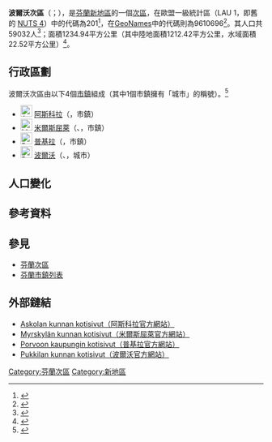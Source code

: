 {{Infobox settlement
| name                    = 波爾沃次區
| settlement_type         = [[芬蘭次區|次區]]
| native_name             =Porvoon seutukunta
| native_name_lang        = fi
| image_map               =Porvoon.seutukunta.sijainti.Suomi.2020.svg
| subdivision_type        = [[世界政區索引|國家]]
| subdivision_name        = {{flag|Finland}}
| subdivision_type1        = [[芬蘭行政區|行政區]]
| subdivision_name1        = [[新地區|新地區]]
| population_footnotes    = <ref name="Population" />
| population_total        = 59032
| population_as_of        = 2020
| area_footnotes          = <ref name="Area" />
| area_total_km2          = 1234.94
| area_land_km2           = 1212.42
| area_water_km2          = 22.52
| population_density_km2  = auto
| coordinates             = {{Coord|60.43829|25.69312|display=title,inline}}
| coordinates_footnotes   = <ref name="GeoNames" />
| timezone1               = [[歐洲東部時間|EET]]<ref>{{Cite web|url=https://www.timeanddate.com/worldclock/finland/helsinki|title=Current Local Time in Helsinki, Finland|website=Time and Date|language=en|access-date=2020-07-16|archive-date=2020-08-04|archive-url=https://web.archive.org/web/20200804053117/https://www.timeanddate.com/worldclock/finland/helsinki|dead-url=no}}</ref>
| utc_offset1             = +2
| timezone1_DST           = [[歐洲東部夏令時間|EEST]]<ref>{{Cite web|url=https://www.timeanddate.com/time/change/finland/helsinki|title=Clock Changes in Helsinki, Finland|website=Time and Date|language=en|access-date=2020-07-16|archive-date=2020-08-04|archive-url=https://web.archive.org/web/20200804053109/https://www.timeanddate.com/time/change/finland/helsinki|dead-url=no}}</ref>
| utc_offset1_DST         = +3
| blank_name              = [[GeoNames|GeoNames]]<ref name="GeoNames" />
| blank_info              = 9610696
| blank1_name             = LAU 1（NUTS 4）<ref name="LAU" />
| blank1_info              = 201
}}
'''波爾沃次區'''（{{lang-fi|Porvoon seutukunta}}；{{lang-sv|Borgå ekonomiska region}}），是[[芬蘭共和國|芬蘭]][[新地區|新地區]]的一個[[芬蘭次區|次區]]，在歐盟一級{{tsl|fr|Unité administrative locale|地方行政單位}}統計區（LAU 1，即舊的 [[地域統計單位命名法|NUTS 4]]）中的代碼為201<ref name="LAU">{{Cite web |url=http://tilastokeskus.fi/meta/luokitukset/seutukunta/001-2013/index_sv.html |title=Förteckning över ekonomiska regioner |publisher=Statistikcentralen |language=sv |access-date=2013-12-25 |archive-date=2013-11-11 |archive-url=https://web.archive.org/web/20131111091437/http://tilastokeskus.fi/meta/luokitukset/seutukunta/001-2013/index_sv.html |dead-url=no }}</ref>，在[[GeoNames|GeoNames]]中的代碼則為9610696<ref name="GeoNames">{{Cite web |url = https://www.geonames.org/9610696 |title = GeoNames - Porvoo (9610696) |access-date = 2020-07-14 |website=[[GeoNames|GeoNames]] |language = en}}</ref>。其人口共59032人<ref name="Population">{{Cite web |url = http://pxnet2.stat.fi/PXWeb/pxweb/fi/StatFin/StatFin__vrm__vamuu/statfin_vamuu_pxt_11lj.px/table/tableViewLayout1/ |title = Väestörakenteen ennakkotiedot alueittain, 2020M01*-2020M05* |date = 2020-01-31 |publisher = Tilastokeskus |access-date = 2020-07-13 |language = fi |archive-date = 2020-12-14 |archive-url = https://web.archive.org/web/20201214201953/http://pxnet2.stat.fi/PXWeb/pxweb/fi/StatFin/StatFin__vrm__vamuu/statfin_vamuu_pxt_11lj.px/ |dead-url = no }}</ref>；面積1234.94平方公里（其中陸地面積1212.42平方公里，水域面積22.52平方公里）<ref name="Area">{{Cite web |url = https://www.maanmittauslaitos.fi/sites/maanmittauslaitos.fi/files/attachments/2020/01/Vuoden_2020_pinta-alatilasto_kunnat_maakunnat.xlsx |title = Pinta-alat kunnittain (Excel) 2020-01-01 |date = 2020-01-01 |publisher = Maanmittauslaitos |access-date = 2020-07-13 |language = fi |archive-date = 2020-07-10 |archive-url = https://web.archive.org/web/20200710123737/https://www.maanmittauslaitos.fi/sites/maanmittauslaitos.fi/files/attachments/2020/01/Vuoden_2020_pinta-alatilasto_kunnat_maakunnat.xlsx |dead-url = no }}</ref>。

== 行政區劃 ==
波爾沃次區由以下4個[[芬蘭市鎮|市鎮]]組成（其中1個市鎮擁有「城市」的稱號）。<ref name="Lappi">{{Cite web |language=fi |url=http://www.patio.fi/PatioWeb/facelets/suomenaluejaot/suomenaluejaot.faces |title=Finlands regionindelning på |website=www.patio.fi.|archive-url=https://web.archive.org/web/20121022111321/http://www.patio.fi/PatioWeb/facelets/suomenaluejaot/suomenaluejaot.faces |archive-date=2012-10-22}}</ref>
* [[File:Askola.vaakuna.svg|23px]] [[阿斯科拉|阿斯科拉]]（{{lang|fi|Askola}}，市鎮）
* [[File:Myrskylä.vaakuna.svg|23px]] [[米爾斯屈萊|米爾斯屈萊]]（{{lang-fi|Myrskylä}}、{{lang-sv|Mörskom}}，市鎮）
* [[File:Pukkila.vaakuna.svg|23px]] [[普基拉|普基拉]]（{{lang|fi|Pukkila}}，市鎮）
* [[File:Porvoo.vaakuna.svg|23px]] [[波爾沃|波爾沃]]（{{lang-fi|Porvoo}}、{{lang-sv|Borgå}}，城市）

== 人口變化 ==
{{Bar box
|title   =  波爾沃次區1980年－2010年的人口變化圖
|titlebar=  #DDD
|width   =  600px
|barwidth=  500px
|left1   =  年
|right1  =  人口
|float   =  left
|bars    =  
{{bar pixel|1980|#0099FF|384||46 105}}
{{bar pixel|1985|#0099FF|396||47 620}}
{{bar pixel|1990|#0099FF|417||50 116}}
{{bar pixel|1995|#0099FF|429||51 491}}
{{bar pixel|2000|#0099FF|444||53 283}}
{{bar pixel|2005|#0099FF|463||55 594}}
{{bar pixel|2010|#0099FF|480||57 662}}
|caption = 來源：Tilastokeskus.<ref>{{Cite web | url = http://pxnet2.stat.fi/PXWeb/pxweb/fi/StatFin/StatFin__vrm__vaerak/statfin_vaerak_pxt_011.px | title = Väestö kielen mukaan sekä ulkomaan kansalaisten määrä ja maa-pinta-ala alueittain 1980 - 2016 | publisher = Tilastokeskus | access-date = 2018-01-18 | language = fi | archive-url = https://web.archive.org/web/20180617142223/http://pxnet2.stat.fi/PXWeb/pxweb/fi/StatFin/StatFin__vrm__vaerak/statfin_vaerak_pxt_011.px | archive-date = 2018-06-17 | dead-url = yes }}</ref>
}}
{{clear}}

== 參考資料 ==
{{reflist}}

== 參見 ==
* [[芬蘭次區|芬蘭次區]]
* [[芬蘭市鎮列表|芬蘭市鎮列表]]

== 外部鏈結 ==
* [http://www.askola.fi/ Askolan kunnan kotisivut（阿斯科拉官方網站）] {{Wayback|url=http://www.askola.fi/ |date=20210123022228 }} {{fi icon}}
* [http://www.myrskyla.fi/ Myrskylän kunnan kotisivut（米爾斯屈萊官方網站）] {{Wayback|url=http://www.myrskyla.fi/ |date=20210305095740 }} {{fi icon}}
* [http://www.porvoo.fi/ Porvoon kaupungin kotisivut（普基拉官方網站）] {{Wayback|url=http://www.porvoo.fi/ |date=20210204040705 }} {{fi icon}}
* [http://www.pukkila.fi/ Pukkilan kunnan kotisivut（波爾沃官方網站）] {{Wayback|url=http://www.pukkila.fi/ |date=20210122012426 }} {{fi icon}}

{{芬蘭次區}}
[[Category:芬蘭次區|Category:芬蘭次區]]
[[Category:新地區|Category:新地區]]